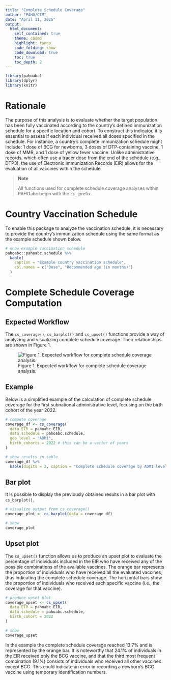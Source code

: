 ```yaml
---
title: "Complete Schedule Coverage"
author: "PAHO/CIM"
date: "April 11, 2025"
output: 
  html_document:
    self_contained: true
    theme: cosmo
    highlight: tango
    code_folding: show
    code_download: true
    toc: true
    toc_depth: 2
---
```


```r
library(pahoabc)
library(dplyr)
library(knitr)
```

# Rationale

The purpose of this analysis is to evaluate whether the target population has been fully vaccinated according to the country's defined immunization schedule for a specific location and cohort. To construct this indicator, it is essential to assess if each individual received all doses specified in the schedule. For instance, a country's complete immunization schedule might include: 1 dose of BCG for newborns, 3 doses of DTP-containing vaccine, 1 dose of MMR, and 1 dose of yellow fever vaccine. Unlike administrative records, which often use a tracer dose from the end of the schedule (e.g., DTP3), the use of Electronic Immunization Records (EIR) allows for the evaluation of all vaccines within the schedule.

> **Note**
> 
> All functions used for complete schedule coverage analyses within PAHOabc begin with the `cs_` prefix.

# Country Vaccination Schedule

To enable this package to analyze the vaccination schedule, it is necessary to provide the country's immunization schedule using the same format as the example schedule shown below.

```r

# show example vaccination schedule
pahoabc::pahoabc.schedule %>% 
  kable(
    caption = "Example country vaccination schedule",
    col.names = c("Dose", "Recommended age (in months)")
  )
```

# Complete Schedule Coverage Computation

## Expected Workflow

The `cs_coverage()`, `cs_barplot()` and `cs_upset()` functions provide a way of analyzing and visualizing complete schedule coverage. Their relationships are shown in Figure 1.

![Figure 1. Expected workflow for complete schedule coverage analysis.](cs_workflow.svg)

## Example

Below is a simplified example of the calculation of complete schedule coverage for the first subnational administrative level, focusing on the birth cohort of the year 2022.

```r

# compute coverage
coverage_df <- cs_coverage(
  data.EIR = pahoabc.EIR,
  data.schedule = pahoabc.schedule,
  geo_level = "ADM1",
  birth_cohorts = 2022 # this can be a vector of years
)

# show results in table
coverage_df %>%
  kable(digits = 2, caption = "Complete schedule coverage by ADM1 level")
```

## Bar plot

It is possible to display the previously obtained results in a bar plot with `cs_barplot()`.

```r

# visualize output from cs_coverage()
coverage_plot <- cs_barplot(data = coverage_df)

# show
coverage_plot
```

## Upset plot

The `cs_upset()` function allows us to produce an upset plot to evaluate the percentage of individuals included in the EIR who have received any of the possible combinations of the available vaccines. The orange bar represents the proportion of individuals who have received all the evaluated vaccines, thus indicating the complete schedule coverage. The horizontal bars show the proportion of individuals who received each specific vaccine (i.e., the coverage for that vaccine).

```r

# produce upset plot
coverage_upset <- cs_upset(
  data.EIR = pahoabc.EIR,
  data.schedule = pahoabc.schedule,
  birth_cohort = 2022
)

# show
coverage_upset
```

In the example the complete schedule coverage reached 13.7% and is represented by the orange bar. 
It is noteworthy that 24.1% of individuals in the EIR received only the BCG vaccine, and that the third most frequent combination (9.1%) consists of individuals who received all other vaccines except BCG. This could indicate an error in recording a newborn's BCG vaccine using temporary identification numbers.
